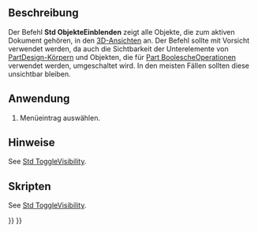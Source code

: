 <languages/>

{{Docnav/de
|[[Std_ToggleObjects/de|ObjekteUmschalten]]
|[[Std_HideObjects/de|ObjekteAusblenden]]
|[[Std_View_Menu/de|Std Menü Ansicht]]
|IconL=Std_ToggleObjects.svg
|IconR=Std_HideObjects.svg
|IconC=Freecad.svg
}}

{{GuiCommand/de
|Name=Std ShowObjects
|Name/de=Std ShowObjects
|MenuLocation=View → Visibility → Show all objects
|Workbenches=All
|SeeAlso=[[Std_ToggleVisibility/de|Std SichtbarkeitUmschalten]], [[Std_ShowSelection/de|Std AuswahlEinblenden]], [[Std_HideSelection|Std AuswahlAusblenden]], [[Std_ToggleObjects/de|Std ObjekteUmschalten]], [[Std_HideObjects/de|Std ObjekteAusblenden]]
}}

<span id="Description"></span>
==Beschreibung==

Der Befehl '''Std ObjekteEinblenden''' zeigt alle Objekte, die zum aktiven Dokument gehören, in den [[3D_view|3D-Ansichten]] an. Der Befehl sollte mit Vorsicht verwendet werden, da auch die Sichtbarkeit der Unterelemente von [[PartDesign_Body/de|PartDesign-Körpern]] und Objekten, die für [[Part_Boolean/de|Part BoolescheOperationen]] verwendet werden, umgeschaltet wird. In den meisten Fällen sollten diese unsichtbar bleiben.

<span id="Usage"></span>
==Anwendung==

# Menüeintrag {{MenuCommand|Ansicht → Sichtbarkeit → [[Image: Std_ShowObjects.svg |16px]] Alle Objekte einblenden}} auswählen.

<span id="Notes"></span>
==Hinweise==

See [[Std_ToggleVisibility#Notes|Std ToggleVisibility]].

<span id="Scripting"></span>
==Skripten==

See [[Std_ToggleVisibility#Scripting|Std ToggleVisibility]].


{{Docnav/de
|[[Std_ToggleObjects/de|ObjekteUmschalten]]
|[[Std_HideObjects/de|ObjekteAusblenden]]
|[[Std_View_Menu/de|Std Menü Ansicht]]
|IconL=Std_ToggleObjects.svg
|IconR=Std_HideObjects.svg
|IconC=Freecad.svg
}}

{{Std_Base_navi{{#translation:}}}}
{{Userdocnavi{{#translation:}}}}